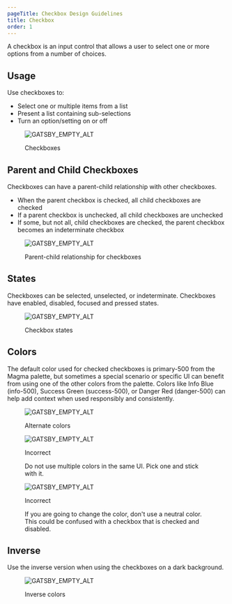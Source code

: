 ```yaml
---
pageTitle: Checkbox Design Guidelines
title: Checkbox
order: 1
---
```



<PageContent componentName="checkbox" type="design">

<LeadParagraph>
  A checkbox is an input control that allows a user to select one or more
  options from a number of choices.
</LeadParagraph>

## Usage

Use checkboxes to:

- Select one or multiple items from a list
- Present a list containing sub-selections
- Turn an option/setting on or off

<figure>
  <div className="image-container">
    <img
      src="../../images/selection-controls/Checkbox-example.png"
      alt="GATSBY_EMPTY_ALT"
    />
  </div>
  <figcaption>
    <p>Checkboxes</p>
  </figcaption>
</figure>

## Parent and Child Checkboxes

Checkboxes can have a parent-child relationship with other checkboxes.

- When the parent checkbox is checked, all child checkboxes are checked
- If a parent checkbox is unchecked, all child checkboxes are unchecked
- If some, but not all, child checkboxes are checked, the parent checkbox becomes an indeterminate checkbox

<figure>
  <div className="image-container">
    <img
      src="../../images/selection-controls/Checkbox-parent-child-example.png"
      alt="GATSBY_EMPTY_ALT"
    />
  </div>
  <figcaption>
    <p>Parent-child relationship for checkboxes</p>
  </figcaption>
</figure>

## States

Checkboxes can be selected, unselected, or indeterminate. Checkboxes have enabled, disabled, focused and pressed states.

<figure>
  <div className="image-container">
    <img
      src="../../images/selection-controls/Checkbox-states.png"
      alt="GATSBY_EMPTY_ALT"
    />
  </div>
  <figcaption>
    <p>Checkbox states</p>
  </figcaption>
</figure>

## Colors

The default color used for checked checkboxes is primary-500 from the Magma palette, but sometimes a special scenario or specific UI can benefit from using one of the other colors from the palette. Colors like Info Blue (info-500), Success Green (success-500), or Danger Red (danger-500) can help add context when used responsibly and consistently.

<figure>
  <div className="image-container">
    <img
      src="../../images/selection-controls/Checkbox-alternate-colors.png"
      alt="GATSBY_EMPTY_ALT"
    />
  </div>
  <figcaption>
    <p>Alternate colors</p>
  </figcaption>
</figure>

<div className="two-col">
  <div className="row">
    <div className="col col-1">
      <figure>
        <img
          src="../../images/selection-controls/Checkbox-incorrect-multi-color.png"
          alt="GATSBY_EMPTY_ALT"
        />
        <figcaption>
          <p className="title title-incorrect">Incorrect</p>
          <p>
            Do not use multiple colors in the same UI. Pick one and stick with
            it.
          </p>
        </figcaption>
      </figure>
    </div>
    <div className="col col-2">
      <figure>
        <img
          src="../../images/selection-controls/Checkbox-incorrect-neutral.png"
          alt="GATSBY_EMPTY_ALT"
        />
        <figcaption>
          <p className="title title-incorrect">Incorrect</p>
          <p>
            If you are going to change the color, don't use a neutral color.
            This could be confused with a checkbox that is checked and disabled.
          </p>
        </figcaption>
      </figure>
    </div>
  </div>
</div>

## Inverse

Use the inverse version when using the checkboxes on a dark background.

<figure>
  <div className="image-container">
    <img
      src="../../images/selection-controls/Checkbox-inverse.png"
      alt="GATSBY_EMPTY_ALT"
    />
  </div>
  <figcaption>
    <p>Inverse colors</p>
  </figcaption>
</figure>

</PageContent>
